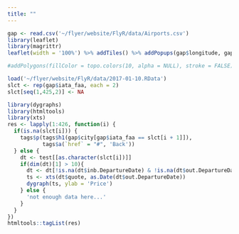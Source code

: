 ```yaml
---
title: ""
---
```

<style> div.main-container { max-width: inherit; margin: 0; padding: 0; border-collapse: collapse; } </style>

```r
gap <- read.csv('~/flyer/website/FlyR/data/Airports.csv')
library(leaflet)
library(magrittr)
leaflet(width = '100%') %>% addTiles() %>% addPopups(gap$longitude, gap$latitude, paste0("<a href='#", gap$city, "'>", gap$city, "</a>"))

#addPolygons(fillColor = topo.colors(10, alpha = NULL), stroke = FALSE)
```

<style> div.main-container { max-width: inherit; margin: 100; padding: 2} </style>

```r
load('~/flyer/website/FlyR/data/2017-01-10.RData')
slct <- rep(gap$iata_faa, each = 2)
slct[seq(1,425,2)] <- NA

library(dygraphs)
library(htmltools)
library(xts)
res <- lapply(1:426, function(i) {
  if(is.na(slct[i])) {
    tags$p(tags$h1(gap$city[gap$iata_faa == slct[i + 1]]),
           tags$a(`href` = "#", 'Back'))
  } else {
    dt <- test[[as.character(slct[i])]]
    if(dim(dt)[1] > 10){
      dt <- dt[!is.na(dt$inb.DepartureDate) & !is.na(dt$out.DepartureDate),]
      ts <- xts(dt$quote, as.Date(dt$out.DepartureDate))
      dygraph(ts, ylab = 'Price')
    } else {
      'not enough data here...'
    }
  }
})
htmltools::tagList(res)
```

<script type="text/javascript">
  // When the document is fully rendered...
  $(document).ready(function() {
    // ...select all header elements...
    $('h1, h2, h3, h4, h5').each(function() {
      // ...and add an id to them corresponding to their 'titles'
      $(this).attr('id', $(this).html());
    });
  });
</script>